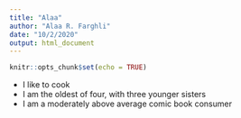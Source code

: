 ```yaml
---
title: "Alaa"
author: "Alaa R. Farghli"
date: "10/2/2020"
output: html_document
---
```


```r
knitr::opts_chunk$set(echo = TRUE)
```

* I like to cook
* I am the oldest of four, with three younger sisters
* I am a moderately above average comic book consumer

